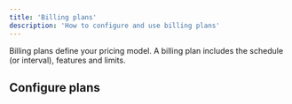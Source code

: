 ```yaml
---
title: 'Billing plans'
description: 'How to configure and use billing plans'
---
```


Billing plans define your pricing model. A billing plan includes the schedule (or interval), features and limits.

## Configure plans
